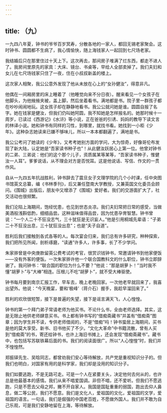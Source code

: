 ```yaml
---
---
---
```

title: （九）
---




一九四八年夏，钟书的爷爷百岁冥寿，分散各地的一家人，都回无锡老家聚会。这时钟书、圆圆都不生病了，我心情愉快，随上海钱家人一起回到七尺场老家。

我结婚后只在那里住过十天上下。这次再去，那间房子堆满了烂东西，都走不进人了。我房间里原先的家具：大床、镜台、书桌等，早给人全部卖掉了。我们夫妇和女儿在七尺场钱家只住了一夜，住在小叔叔新盖的楼上。

这次家人相聚，我公公意外发现了他从未放在心上的“女孙健汝”，得意非凡。

他偶在一间厢房里的床上睡着了（他睡觉向来不分日夜）。醒来看见一个女孩子在他脚头，为他掖掖夹被，盖上脚，然后坐着看书。满地都是书。院子里一群孩子都在吵吵闹闹地玩。这女孩子却在静静地看书。我公公就问她是谁。圆圆自报了名字。她在钱家是健汝，但我们仍叫她阿圆，我不知她是怎样报名的。她那时候十一周岁，已读过《西游记》《水浒》等小说，正在爸爸的引诱、妈妈的教导下读文言的林译小说。她和钟书有同样的习性，到哪里，就找书看。她找到一小柜《少年》。这种杂志她读来已嫌不够味儿，所以一本本都翻遍了，满地是书。

我公公考问了她读的《少年》，又考考她别方面的学问，大为惊奇，好像哥伦布发现了新大陆，认定她是“吾家读书种子也”！从此健汝跃居心上第一位。他曾对钟书的二弟、三弟说：他们的这个那个儿子，资质属某等某等，“吾家读书种子，惟健汝一人耳”。爹爹说话，从不理会对方是否悦耳。这是他说话、写信、作文的一贯作风。

自从一九四五年抗战胜利，钟书辞去了震旦女子文理学院的几个小时课，任中央图书馆英文总纂，编《书林季刊》，后又兼任暨南大学教授，又兼英国文化委员会顾问。《围城》出版后，朋友中又增添了《围城》爱好者。我们的交游面扩大了，社交活动也很频繁。

我们沦陷上海期间，饱经忧患，也见到世态炎凉。我们夫妇常把日常的感受，当做美酒般浅斟低酌，细细品尝。这种滋味值得品尝，因为忧患孕育智慧。钟书曾说：“一个人二十不狂没志气，三十犹狂是无识妄人。”他是引用桐城先辈语：“子弟二十不狂没出息，三十犹狂没出息”；也是“夫子自道”。

胜利后我们接触到各式各等的人。每次宴会归来，我们总有许多研究，种种探索，我们把所见所闻，剖析琢磨，“读通”许多人，许多事，长了不少学问。

朱家骅曾是中央庚款留英公费考试的考官，很赏识钱钟书，常邀请钟书到他家便饭——没有外客的便饭。一次朱家骅许他一个联合国教科文的什么职位，钟书立即辞谢了。我问钟书：“联合国的职位为什么不要？”他说：“那是胡萝卜！”当时我不懂“胡萝卜”与“大棒”相连。压根儿不吃“胡萝卜”，就不受大棒驱使。

钟书每月要到南京汇报工作，早车去，晚上老晚回家。一次他老早就回来了，我喜出望外。他说：“今天晚宴，要和‘极峰’（蒋介石）握手，我趁早溜回来了。”

胜利的欢欣很短暂，接下是普遍的失望，接下是谣言满天飞，人心惶惶。

钟书的第一个拜门弟子常请老师为他买书。不论什么书，全由老师选择。其实，这是无限止地供老师肆意买书。书上都有钟书写的“借痴斋藏书”并盖有“借痴斋”图章；因为学生并不读，专供老师借阅的，不是“借痴”吗！钟书蛰居上海期间，买书是他的莫大享受。新书、旧书他买了不少。“文化大革命”中书籍流散，曾有人买到“借痴斋”的书，寄还给钟书，也许上海旧书摊上，还会发现“借痴斋藏书”。藏书中，也包括写苏联铁幕后面的书。我们的阅读面很广。所以“人心惶惶”时，我们并不惶惶然。

郑振铎先生、吴晗同志，都曾劝我们安心等待解放，共产党是重视知识分子的。但我们也明白，对国家有用的是科学家，我们却是没用的知识分子。

我们如要逃跑，不是无路可走。可是一个人在紧要关头，决定他何去何从的，也许总是他最基本的感情。我们从来不唱爱国调。非但不唱，还不爱听。但我们不愿逃跑，只是不愿去父母之邦，撇不开自家人。我国是国耻重重的弱国，跑出去仰人鼻息，做二等公民，我们不愿意。我们是文化人，爱祖国的文化，爱祖国的文学，爱祖国的语言。一句话，我们是倔强的中国老百姓，不愿做外国人。我们并不敢为自己乐观，可是我们安静地留在上海，等待解放。